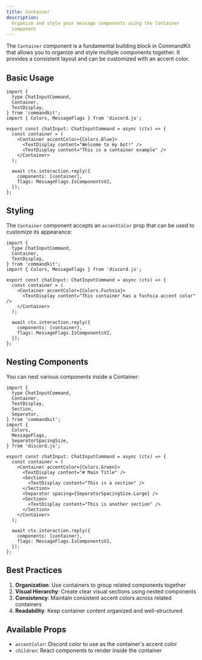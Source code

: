 ```yaml
---
title: Container
description:
  Organize and style your message components using the Container
  component
---
```


The `Container` component is a fundamental building block in
CommandKit that allows you to organize and style multiple components
together. It provides a consistent layout and can be customized with
an accent color.

## Basic Usage

```tsx title="src/app/commands/container-example.tsx"
import {
  type ChatInputCommand,
  Container,
  TextDisplay,
} from 'commandkit';
import { Colors, MessageFlags } from 'discord.js';

export const chatInput: ChatInputCommand = async (ctx) => {
  const container = (
    <Container accentColor={Colors.Blue}>
      <TextDisplay content="Welcome to my bot!" />
      <TextDisplay content="This is a container example" />
    </Container>
  );

  await ctx.interaction.reply({
    components: [container],
    flags: MessageFlags.IsComponentsV2,
  });
};
```

## Styling

The `Container` component accepts an `accentColor` prop that can be
used to customize its appearance:

```tsx title="src/app/commands/container-styling.tsx"
import {
  type ChatInputCommand,
  Container,
  TextDisplay,
} from 'commandkit';
import { Colors, MessageFlags } from 'discord.js';

export const chatInput: ChatInputCommand = async (ctx) => {
  const container = (
    <Container accentColor={Colors.Fuchsia}>
      <TextDisplay content="This container has a fuchsia accent color" />
    </Container>
  );

  await ctx.interaction.reply({
    components: [container],
    flags: MessageFlags.IsComponentsV2,
  });
};
```

## Nesting Components

You can nest various components inside a Container:

```tsx title="src/app/commands/container-nesting.tsx"
import {
  type ChatInputCommand,
  Container,
  TextDisplay,
  Section,
  Separator,
} from 'commandkit';
import {
  Colors,
  MessageFlags,
  SeparatorSpacingSize,
} from 'discord.js';

export const chatInput: ChatInputCommand = async (ctx) => {
  const container = (
    <Container accentColor={Colors.Green}>
      <TextDisplay content="# Main Title" />
      <Section>
        <TextDisplay content="This is a section" />
      </Section>
      <Separator spacing={SeparatorSpacingSize.Large} />
      <Section>
        <TextDisplay content="This is another section" />
      </Section>
    </Container>
  );

  await ctx.interaction.reply({
    components: [container],
    flags: MessageFlags.IsComponentsV2,
  });
};
```

## Best Practices

1. **Organization**: Use containers to group related components
   together
2. **Visual Hierarchy**: Create clear visual sections using nested
   components
3. **Consistency**: Maintain consistent accent colors across related
   containers
4. **Readability**: Keep container content organized and
   well-structured

## Available Props

- `accentColor`: Discord color to use as the container's accent color
- `children`: React components to render inside the container
